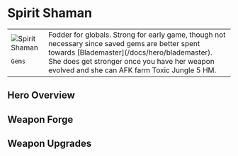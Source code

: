 
# Spirit Shaman

<table>
 <tr style={{ verticalAlign: 'top' }}>
  <td>
   <img 
        src={useBaseUrl("/img/spirit-shaman.jpeg")} 
        alt="Spirit Shaman" 
        style={{ maxWidth: '300px', objectFit: 'contain' }}
    />

```
Gems
```

  </td>
  <td>
Fodder for globals. Strong for early game, though not necessary since saved gems are better spent towards [Blademaster](/docs/hero/blademaster). She does get stronger once you have her weapon evolved and she can AFK farm Toxic Jungle 5 HM.
  </td>
 </tr>
</table>

## Hero Overview

<HeroesOverview hero="Spirit Shaman" />

## Weapon Forge

<WeaponForge classification="hero" forge="Spirit Shaman" />

## Weapon Upgrades

<WeaponUpgrades classification="hero" name="Spirit Shaman" />
